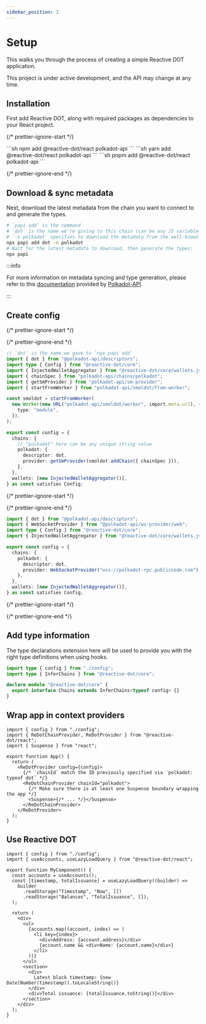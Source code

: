 ```yaml
---
sidebar_position: 1
---
```



# Setup

This walks you through the process of creating a simple Reactive DOT application.

<Admonition type="warning" icon="🚧" title="Work-in-progress">
  This project is under active development, and the API may change at any time.
</Admonition>

## Installation

First add Reactive DOT, along with required packages as dependencies to your React project.

{/* prettier-ignore-start */}

<Tabs>
  <TabItem value="npm" label="npm" default>
    ```sh
    npm add @reactive-dot/react polkadot-api
    ```
  </TabItem>
  <TabItem value="yarn" label="yarn">
    ```sh
    yarn add @reactive-dot/react polkadot-api
    ```
  </TabItem>
    <TabItem value="pnpm" label="pnpm">
    ```sh
    pnpm add @reactive-dot/react polkadot-api
    ```
  </TabItem>
</Tabs>

{/* prettier-ignore-end */}

## Download & sync metadata

Next, download the latest metadata from the chain you want to connect to and generate the types.

```sh
# `papi add` is the command
# `dot` is the name we're giving to this chain (can be any JS variable name)
# `-n polkadot` specifies to download the metadata from the well-known chain polkadot
npx papi add dot -n polkadot
# Wait for the latest metadata to download, then generate the types:
npx papi
```

:::info

For more information on metadata syncing and type generation, please refer to this [documentation](https://polkadot-api.github.io/polkadot-api-docs/codegen) provided by [Polkadot-API](https://polkadot-api.github.io/polkadot-api-docs).

:::

## Create config

{/* prettier-ignore-start */}

<Tabs>
  <TabItem value="light-client" label="Light client" default>

{/* prettier-ignore-end */}

```ts title="config.ts"
// `dot` is the name we gave to `npx papi add`
import { dot } from "@polkadot-api/descriptors";
import type { Config } from "@reactive-dot/core";
import { InjectedWalletAggregator } from "@reactive-dot/core/wallets.js";
import { chainSpec } from "polkadot-api/chains/polkadot";
import { getSmProvider } from "polkadot-api/sm-provider";
import { startFromWorker } from "polkadot-api/smoldot/from-worker";

const smoldot = startFromWorker(
  new Worker(new URL("polkadot-api/smoldot/worker", import.meta.url), {
    type: "module",
  }),
);

export const config = {
  chains: {
    // "polkadot" here can be any unique string value
    polkadot: {
      descriptor: dot,
      provider: getSmProvider(smoldot.addChain({ chainSpec })),
    },
  },
  wallets: [new InjectedWalletAggregator()],
} as const satisfies Config;
```

{/* prettier-ignore-start */}

  </TabItem>
  <TabItem value="ws" label="WebSocket">

{/* prettier-ignore-end */}

```ts title="config.ts"
import { dot } from "@polkadot-api/descriptors";
import { WebSocketProvider } from "@polkadot-api/ws-provider/web";
import type { Config } from "@reactive-dot/core";
import { InjectedWalletAggregator } from "@reactive-dot/core/wallets.js";

export const config = {
  chains: {
    polkadot: {
      descriptor: dot,
      provider: WebSocketProvider("wss://polkadot-rpc.publicnode.com"),
    },
  },
  wallets: [new InjectedWalletAggregator()],
} as const satisfies Config;
```

{/* prettier-ignore-start */}

  </TabItem>
</Tabs>

{/* prettier-ignore-end */}

## Add type information

The type declarations extension here will be used to provide you with the right type definitions when using hooks.

```ts title="redot.d.ts"
import type { config } from "./config";
import type { InferChains } from "@reactive-dot/core";

declare module "@reactive-dot/core" {
  export interface Chains extends InferChains<typeof config> {}
}
```

## Wrap app in context providers

```tsx title="app.tsx"
import { config } from "./config";
import { ReDotChainProvider, ReDotProvider } from "@reactive-dot/react";
import { Suspense } from "react";

export function App() {
  return (
    <ReDotProvider config={config}>
      {/* `chainId` match the ID previously specified via `polkadot: typeof dot` */}
      <ReDotChainProvider chainId="polkadot">
        {/* Make sure there is at least one Suspense boundary wrapping the app */}
        <Suspense>{/* ... */}</Suspense>
      </ReDotChainProvider>
    </ReDotProvider>
  );
}
```

## Use Reactive DOT

```tsx title="my-component.tsx"
import { config } from "./config";
import { useAccounts, useLazyLoadQuery } from "@reactive-dot/react";

export function MyComponent() {
  const accounts = useAccounts();
  const [timestamp, totalIssuance] = useLazyLoadQuery((builder) =>
    builder
      .readStorage("Timestamp", "Now", [])
      .readStorage("Balances", "TotalIssuance", []),
  );

  return (
    <div>
      <ul>
        {accounts.map((account, index) => (
          <li key={index}>
            <div>Address: {account.address}</div>
            {account.name && <div>Name: {account.name}</div>}
          </li>
        ))}
      </ul>
      <section>
        <div>
          Latest block timestamp: {new Date(Number(timestamp)).toLocaleString()}
        </div>
        <div>Total issuance: {totalIssuance.toString()}</div>
      </section>
    </div>
  );
}
```
